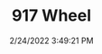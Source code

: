 ---
width: 1333
height: 2000
title: 917 Wheel
description: #186 917 wheel and tire
date: 2/24/2022 3:49:21 PM
cameraMake: Sony
cameraModel: ILCE-7M3
lens: FE 35mm F1.4 GM
settingsfStop: f/1.4
settingsISO: ISO 100
settingsShutter: 1/160
settingsFocalLength: 35 mm
---